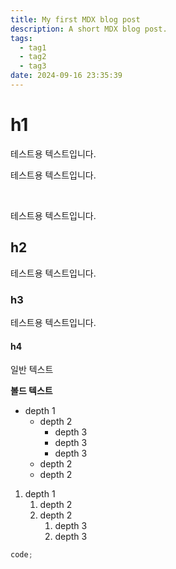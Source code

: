 ```yaml
---
title: My first MDX blog post
description: A short MDX blog post.
tags:
  - tag1
  - tag2
  - tag3
date: 2024-09-16 23:35:39
---
```


# h1

테스트용 텍스트입니다.

테스트용 텍스트입니다.

<br />

테스트용 텍스트입니다.

## h2

테스트용 텍스트입니다.

### h3

테스트용 텍스트입니다.

#### h4

일반 텍스트

**볼드 텍스트**

- depth 1
  - depth 2
    - depth 3
    - depth 3
    - depth 3
  - depth 2
  - depth 2

1. depth 1
   1. depth 2
   2. depth 2
      1. depth 3
      2. depth 3

```ts
code;
```
